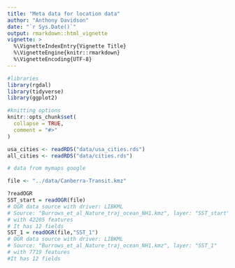 ```yaml
---
title: "Meta data for location data"
author: "Anthony Davidson"
date: "`r Sys.Date()`"
output: rmarkdown::html_vignette
vignette: >
  %\VignetteIndexEntry{Vignette Title}
  %\VignetteEngine{knitr::rmarkdown}
  %\VignetteEncoding{UTF-8}
---
```


```r
#libraries
library(rgdal)
library(tidyverse)
library(ggplot2)

#knitting options
knitr::opts_chunk$set(
  collapse = TRUE,
  comment = "#>"
)
```

```r
usa_cities <- readRDS("data/usa_cities.rds")
all_cities <- readRDS("data/cities.rds")

# data from mymaps google

```


```r
file <- "../data/Canberra-Transit.kmz"

?readOGR
SST_start = readOGR(file) 
# OGR data source with driver: LIBKML 
# Source: "Burrows_et_al_Nature_traj_ocean_NH1.kmz", layer: "SST_start"
# with 42205 features
# It has 12 fields
SST_1 = readOGR(file,"SST_1") 
# OGR data source with driver: LIBKML 
# Source: "Burrows_et_al_Nature_traj_ocean_NH1.kmz", layer: "SST_1"
# with 7719 features
#It has 12 fields
```

